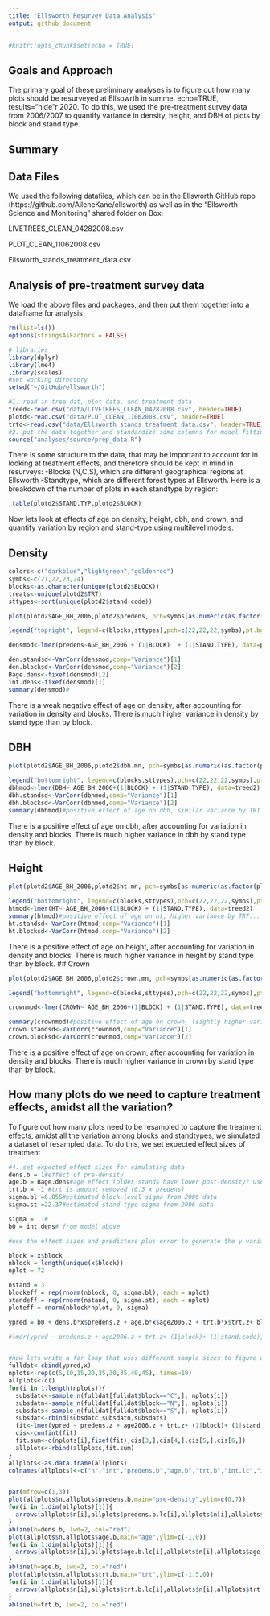 ```yaml
---
title: "Ellsworth Resurvey Data Analysis"
output: github_document
---
```


```r
#knitr::opts_chunk$set(echo = TRUE)
```

## Goals and Approach

The primary goal of these preliminary analyses is to figure out how many plots should be resurveyed at Ellsowrth in summe, echo=TRUE, results="hide"r 2020. To do this, we used the pre-treatment survey data from 2006/2007 to quantify variance in density, height, and DBH of plots by  block and stand type. 

## Summary 

## Data Files
We used the following datafiles, which can be in the Ellsworth GitHub repo (https://github.com/AileneKane/ellsworth) as well as in the "Ellsworth Science and Monitoring" shared folder on Box.

LIVETREES_CLEAN_04282008.csv

PLOT_CLEAN_11062008.csv

Ellsworth_stands_treatment_data.csv

## Analysis of pre-treatment survey data

We load the above files and packages, and then put them together into a dataframe for analysis
```r
rm(list=ls()) 
options(stringsAsFactors = FALSE)

# libraries
library(dplyr)
library(lme4)
library(scales)
#set working directory
setwd("~/GitHub/ellsworth")

#1. read in tree dat, plot data, and treatment data
treed<-read.csv("data/LIVETREES_CLEAN_04282008.csv", header=TRUE)
plotd<-read.csv("data/PLOT_CLEAN_11062008.csv", header=TRUE)
trtd<-read.csv("data/Ellsworth_stands_treatment_data.csv", header=TRUE)
#2. put the data together and standardize some columns for model fitting
source("analyses/source/prep_data.R")


```
There is some structure to the data, that may be important to account for in looking at treatment effects, and therefore should be kept in mind in resurveys: 
-Blocks (N,C,S), which are different geographical regions at Ellsworth
-Standtype, which are different forest types at Ellsworth.
Here is a breakdown of the number of plots in each standtype by region:

```r
 table(plotd2$STAND.TYP,plotd2$BLOCK)

```

Now lets look at effects of age on density, height, dbh, and crown, and quantify variation by region and stand-type using multilevel models.

## Density

```r
colors<-c("darkblue","lightgreen","goldenrod")
symbs<-c(21,22,23,24)
blocks<-as.character(unique(plotd2$BLOCK))
treats<-unique(plotd2$TRT)
sttypes<-sort(unique(plotd2$stand.code))

plot(plotd2$AGE_BH_2006,plotd2$predens, pch=symbs[as.numeric(as.factor(plotd2$stand.code))], bg=colors[as.numeric(as.factor(plotd2$BLOCK))], xlab="Age, 2006 (years)", ylab= "Density, 2006 (trees/plot)", main="density vs. age, by block and stand-type")

legend("topright", legend=c(blocks,sttypes),pch=c(22,22,22,symbs),pt.bg=c(colors,"lightgreen","lightgreen","lightgreen","lightgreen") )

densmod<-lmer(predens~AGE_BH_2006 + (1|BLOCK)  + (1|STAND.TYPE), data=plotd2)

den.standsd<-VarCorr(densmod,comp="Variance")[1]
den.blocksd<-VarCorr(densmod,comp="Variance")[2]
Bage.dens<-fixef(densmod)[2]
int.dens<-fixef(densmod)[1]
summary(densmod)#
```
There is a weak negative effect of age on density,  after accounting for variation in density and blocks. There is much higher variance in density by stand type than by block.

## DBH
```r

plot(plotd2$AGE_BH_2006,plotd2$dbh.mn, pch=symbs[as.numeric(as.factor(plotd2$stand.code))], bg=colors[as.numeric(as.factor(plotd2$BLOCK))], xlab="Age, 2006 (years)", ylab= "Mean DBH, 2006", main="DBH vs. age, by block and stand-type")

legend("bottomright", legend=c(blocks,sttypes),pch=c(22,22,22,symbs),pt.bg=c(colors,"lightgreen","lightgreen","lightgreen","lightgreen") )
dbhmod<-lmer(DBH~ AGE_BH_2006+(1|BLOCK) + (1|STAND.TYPE), data=treed2)
dbh.standsd<-VarCorr(dbhmod,comp="Variance")[1]
dbh.blocksd<-VarCorr(dbhmod,comp="Variance")[2]
summary(dbhmod)#positive effect of age on dbh, similar variance by TRT and Block
```
There is a positive effect of age on dbh,  after accounting for variation in density and blocks. There is much higher variance in dbh by stand type than by block.

## Height
```r


plot(plotd2$AGE_BH_2006,plotd2$ht.mn, pch=symbs[as.numeric(as.factor(plotd2$stand.code))], bg=colors[as.numeric(as.factor(plotd2$BLOCK))], xlab="Age, 2006 (years)", ylab= "MEAN HEIGHT, 2006", main="HEIGHT vs. age, by block and stand-type")

legend("bottomright", legend=c(blocks,sttypes),pch=c(22,22,22,symbs),pt.bg=c(colors,"lightgreen","lightgreen","lightgreen","lightgreen") )
htmod<-lmer(HT~ AGE_BH_2006+(1|BLOCK) + (1|STAND.TYPE), data=treed2)
summary(htmod)#positive effect of age on ht, higher variance by TRT...
ht.standsd<-VarCorr(htmod,comp="Variance")[1]
ht.blocksd<-VarCorr(htmod,comp="Variance")[2]
```
There is a positive effect of age on height,  after accounting for variation in density and blocks. There is much higher variance in height by stand type than by block.
## Crown

```r
plot(plotd2$AGE_BH_2006,plotd2$crown.mn, pch=symbs[as.numeric(as.factor(plotd2$stand.code))], bg=colors[as.numeric(as.factor(plotd2$BLOCK))], xlab="Age, 2006 (years)", ylab= "MEAN CROWN, 2006", main="CROWN vs. age, by block and stand-type")

legend("bottomright", legend=c(blocks,sttypes),pch=c(22,22,22,symbs),pt.bg=c(colors,"lightgreen","lightgreen","lightgreen","lightgreen"))

crownmod<-lmer(CROWN~ AGE_BH_2006+(1|BLOCK) + (1|STAND.TYPE), data=treed2)

summary(crownmod)#positive effect of age on crown, lsightly higher variance in TRt than block
crown.standsd<-VarCorr(crownmod,comp="Variance")[1]
crown.blocksd<-VarCorr(crownmod,comp="Variance")[2]

```
There is a positive effect of age on crown,  after accounting for variation in density and blocks. There is much higher variance in crown by stand type than by block.


## How many plots do we need to capture treatment effects, amidst all the variation?

To figure out how many plots need to  be resampled to capture the treatment effects, amidst all the variation among blocks and standtypes, we simulated a dataset of resampled data. To do this, we set expected effect sizes of treatment
```r
#4. set expected effect sizes for simulating data
dens.b = 1#effect of pre-density 
age.b = Bage.dens#age effect (older stands have lower post-density? use coef from density model above)
trt.b = -1 #trt is amount removed (0,3 x predens)
sigma.bl =6.055#estimated block-level sigma from 2006 data 
sigma.st =22.37#estimated stand-type sigma from 2006 data 

sigma = .1#
b0 = int.dens# from model above

#use the effect sizes and predictors plus error to generate the y variable

block = x$block
nblock = length(unique(x$block))
nplot = 72

nstand = 3
blockeff = rep(rnorm(nblock, 0, sigma.bl), each = nplot)
standeff = rep(rnorm(nstand, 0, sigma.st), each = nplot)
ploteff = rnorm(nblock*nplot, 0, sigma)

ypred = b0 + dens.b*x$predens.z + age.b*x$age2006.z + trt.b*x$trt.z+ blockeff+ standeff + ploteff

#lmer(ypred ~ predens.z + age2006.z + trt.z+ (1|block)+ (1|stand.code), data=x )


#now lets write a for loop that uses different sample sizes to figure out how many plots are needed to correctly recover the effects
fulldat<-cbind(ypred,x)
nplots<-rep(c(5,10,15,20,25,30,35,40,45), times=10)
allplots<-c()
for(i in 1:length(nplots)){
  subsdatc<-sample_n(fulldat[fulldat$block=="C",], nplots[i])
  subsdatn<-sample_n(fulldat[fulldat$block=="N",], nplots[i])
  subsdats<-sample_n(fulldat[fulldat$block=="S",], nplots[i])
  subsdat<-rbind(subsdatc,subsdatn,subsdats)
  fit<-lmer(ypred ~ predens.z + age2006.z + trt.z+ (1|block)+ (1|stand.code),data=subsdat)
  cis<-confint(fit)
  fit.sum<-c(nplots[i],fixef(fit),cis[3,],cis[4,],cis[5,],cis[6,])
  allplots<-rbind(allplots,fit.sum)
}
allplots<-as.data.frame(allplots)
colnames(allplots)<-c("n","int","predens.b","age.b","trt.b","int.lc","int.uc","predens.b.lc","predens.b.uc","age.b.lc","age.b.uc","trt.b.lc","trt.b.uc")


par(mfrow=c(1,3))
plot(allplots$n,allplots$predens.b,main="pre-density",ylim=c(0,7))
for(i in 1:dim(allplots)[1]){
  arrows(allplots$n[i],allplots$predens.b.lc[i],allplots$n[i],allplots$predens.b.uc[i],length=0.1,code = 0, angle= 90, lwd=3,col= alpha("gray",0.1))
}
abline(h=dens.b, lwd=2, col="red")
plot(allplots$n,allplots$age.b,main="age",ylim=c(-1,0))
for(i in 1:dim(allplots)[1]){
  arrows(allplots$n[i],allplots$age.b.lc[i],allplots$n[i],allplots$age.b.uc[i],length=0.1,code = 0, angle = 90, lwd=3,col= alpha("gray",0.1))
}
abline(h=age.b, lwd=2, col="red")
plot(allplots$n,allplots$trt.b,main="trt",ylim=c(-1.5,0))
for(i in 1:dim(allplots)[1]){
  arrows(allplots$n[i],allplots$trt.b.lc[i],allplots$n[i],allplots$trt.b.uc[i],length=0.1,code = 0, angle = 90, lwd=3,col= alpha("gray",0.1))
}
abline(h=trt.b, lwd=2, col="red")
```


